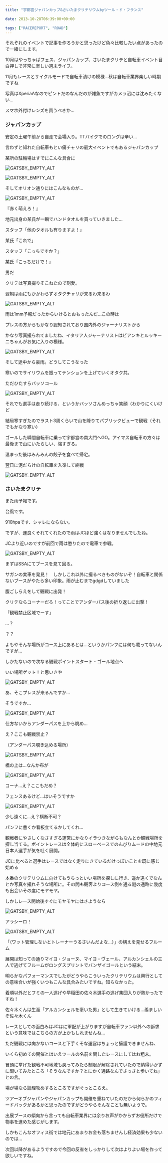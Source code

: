 ---
title: "宇都宮ジャパンカップ&さいたまクリテリウムbyツール・ド・フランス"

date: 2013-10-28T06:39:00+00:00

tags: ["RACEREPORT", "ROAD"]
---

それぞれのイベントで記事を作ろうかと思ったけど色々比較したい点があったので一緒にします。

10月はやっちゃばフェス、ジャパンカップ、さいたまクリテと自転車イベント目白押しで非常に楽しい週末ライフ。

11月もレースとサイクルモードで自転車漬けの模様…秋は自転車業界楽しい時期ですね

写真はXperiaAなのでピントだのなんだのが雑魚ですがカメラ沼には沈みたくない…

スマホ外付けレンズを買うべきか…

<h3>ジャパンカップ</h3>

安定の土曜午前から自走で会場入り。TTバイクでのロングは辛い…

言わずと知れた自転車もとい痛チャリの最大イベントでもあるジャパンカップ

某所の駐輪場はすでにこんな具合に

![GATSBY_EMPTY_ALT](./DSC_4222.jpg)

![GATSBY_EMPTY_ALT](./DSC_4224.jpg)

そしてオリオン通りにはこんなものが…

![GATSBY_EMPTY_ALT](./DSC_4225.jpg)

『赤く萌えろ！』

地元出身の某氏が一瞬でハンドタオルを買っていきました…

スタッフ「他のタオルも有りますよ！」

某氏「これで」

スタッフ「こっちですか？」

某氏「こっちだけで！」

男だ

クリテは写真撮りそこねたので割愛。

翌朝は雨にもかかわらずオタクチャリが来るわ来るわ

![GATSBY_EMPTY_ALT](./DSC_4230.jpg)

雨は1mm予報だったからいけるとおもったんだ…この時は

プレスの方からもかなり認知されており国内外のジャーナリストから

かなり写真撮られてましたね、イタリア人ジャーナリストはビアンキとルッキーニちゃんがお気に入りの模様。

![GATSBY_EMPTY_ALT](./DSC_4279.jpg)

そして途中から豪雨。どうしてこうなった

寒いのでサイリウムを振ってテンションを上げていくオタク共。

ただひたすらバッソコール

![GATSBY_EMPTY_ALT](./DSC_4283.jpg)

それでも選手は走り続ける、というかバッソさんめっちゃ笑顔（わかりにくいけど

結局寒すぎたのでラスト3周くらいで山を降りてパブリックビューで観戦（それでもかなり寒い）

ゴールした瞬間自転車に乗って宇都宮の南大門へGO。アイマス自転車の方々は最後まで山にいたらしい、強すぎる。

温まった後はみんみんの餃子を食べて帰宅。

翌日に泥だらけの自転車を入渠して終戦

![GATSBY_EMPTY_ALT](./BXGYQbYCIAAUlKo.jpg)

<h3>さいたまクリテ</h3>

また雨予報です。

台風です。

910hpaです、シャレにならない。

ですが、運良くそれてくれたので雨はJCほど強くはなりませんでしたね。

JCより近いのですが前回で雨は懲りたので電車で参戦。

![GATSBY_EMPTY_ALT](./DSC_4308.jpg)

まずはSSAにてブースを見て回る。

サガンの実車を発見！　しかしこれ以外に撮るべきものがないぞ！自転車と関係ないブースがやたら多い印象。雨が止むまでgdgdしていました

腹ごしらえをして観戦に出発！

クリテならコーナーだろ！ってことでアンダーパス後の折り返しに出撃！

「観戦禁止区域でーす」

…？

？？

よもやそんな場所がコース上にあるとは…というかパンフには何も載ってないんですが…

しかたないので次なる観戦ポイントスタート・ゴール地点へ

いい場所ゲット！と思いきや

![GATSBY_EMPTY_ALT](./DSC_4309.jpg)

あ、そこプレスが来るんですか…

そうですか…

![GATSBY_EMPTY_ALT](./DSC_4311.jpg)

仕方ないからアンダーパスを上から眺め…

え？ここも観戦禁止？

（アンダーパス覗き込める場所）

![GATSBY_EMPTY_ALT](./DSC_4312.jpg)

橋の上は…なんか布が

![GATSBY_EMPTY_ALT](./DSC_4313.jpg)

コーナ…え？ここもだめ？

フェンスあるけど…はいそうですか

![GATSBY_EMPTY_ALT](./DSC_4314.jpg)

少し遠くに…え？横断不可？

パンフに書くか看板立てるかしてくれ…

観戦者にやさしくなさすぎる運営にかなりイラつきながらもなんとか観戦場所を探し当てる。ポイントレースは全体的にスローペースでのんびりムードの中地元日本人選手が気を吐く展開。

JCに比べると選手はレースではなく走りにきているだけっぽいことを既に感じ始める

本番のクリテリウムに向けてもうちっといい場所を探しに行き、遥か遠くでなんとか写真を撮れそうな場所に。その間も観客よりコース側を通る謎の通路に幾度も出会いその度にモヤモヤ。

しかしレース開始後すぐにモヤモヤにはさようなら

![GATSBY_EMPTY_ALT](./DSC_4337.jpg)

アラシーロ！

![GATSBY_EMPTY_ALT](./DSC_4328.jpg)

「（ワット管理しないとトレーナーうるさいんだよな…）」の構えを見せるフルーム

展開は知っての通りマイヨ・ジョーヌ、マイヨ・ヴェール、アルカンシェルの三人で逃げてフルームがロングスプリントでバンザイゴールという結末。

明らかなパフォーマンスでしたがどうやらこういったクリテリウムは興行としての意味合いが強くいつもこんな具合みたいですね。知らなかった。

着順以外だとフミの一人逃げや早稲田の佐々木選手の逃げ集団入りが熱かったですね！

佐々木くんは生涯「アルカンシェルを牽いた男」として生きていける…羨ましいぞ佐々木くん

レースとしての面白みはJCはに軍配が上がりますが自転車ファン以外への訴求という意味ではこちらの方が上かもしれませんね…

ただ観戦には向かないコースと下手くそな運営はちょっと擁護できませんね、

いくら初めての開催とはいえツールの名前を関したレースにしてはお粗末。

冒頭に挙げた観戦不可地域も戻ってみたら制限が解除されていたので納得いかずに聞いてみたところ「そうなんですか？とにかく通路なんでさっさと歩いてね」との言。

場が場なら論理攻めするところですがぐっとこらえ。

ツアーオブジャパンやジャパンカップも開催を重ねていたのだから何らかのフィードバックがあるかと思ったのですがどうやらそんなことも無いようで。

出展ブースの傾向から言っても自転車業界には余りお声がかからずお役所だけで物事を進めた感じがします。

しかもこんなオフィス街では地元にあまりお金も落ちませんし経済効果も少ないのでは…

次回以降があるようですので今回の反省をしっかりして次はよりよい場を作って欲しいですね。
